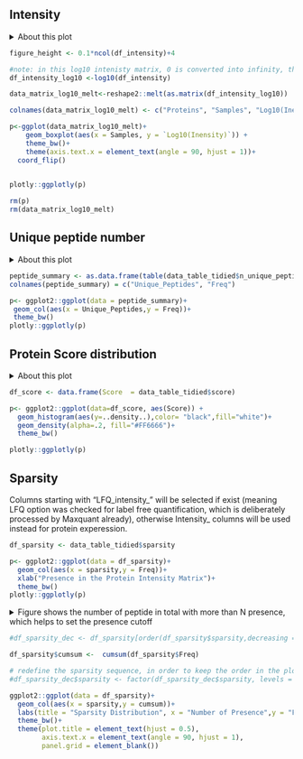 


## Intensity

<details>
  <summary>About this plot</summary>
  
  * A distribution of the density across samples/experiment
  * A direct and rough evidence to tell if needed to normalize across samples

</details>


```r
figure_height <- 0.1*ncol(df_intensity)+4

```


```r

#note: in this log10 intenisty matrix, 0 is converted into infinity, therefore will not show in the box plot, and does not affect the distribution
df_intensity_log10 <-log10(df_intensity)

data_matrix_log10_melt<-reshape2::melt(as.matrix(df_intensity_log10))

colnames(data_matrix_log10_melt) <- c("Proteins", "Samples", "Log10(Inensity)")

p<-ggplot(data_matrix_log10_melt)+
    geom_boxplot(aes(x = Samples, y = `Log10(Inensity)`)) +
    theme_bw()+
    theme(axis.text.x = element_text(angle = 90, hjust = 1))+
  coord_flip()
  

plotly::ggplotly(p)

rm(p)
rm(data_matrix_log10_melt)


```




## Unique peptide number

<details>
  <summary>About this plot</summary>
  
  * The more unique peptide per protein, the better quality 

</details>

```r

peptide_summary <- as.data.frame(table(data_table_tidied$n_unique_peptides))
colnames(peptide_summary) = c("Unique_Peptides", "Freq")

p<- ggplot2::ggplot(data = peptide_summary)+
 geom_col(aes(x = Unique_Peptides,y = Freq))+
 theme_bw()
plotly::ggplotly(p)

```



## Protein Score distribution

<details>
  <summary>About this plot</summary>
  
  * The higher score the better quality
  * Different search engine usually have different score range

</details>


```r

df_score <- data.frame(Score  = data_table_tidied$score)

p<- ggplot2::ggplot(data=df_score, aes(Score)) +
  geom_histogram(aes(y=..density..),color= "black",fill="white")+
  geom_density(alpha=.2, fill="#FF6666")+
  theme_bw()

plotly::ggplotly(p)

```


## Sparsity 

Columns starting with "LFQ_intensity_" will be selected if exist (meaning LFQ option was checked for label free quantification, which is deliberately processed by Maxquant already), otherwise Intensity_ columns will be used instead for protein experession.



```r

df_sparsity <- data_table_tidied$sparsity

p<- ggplot2::ggplot(data = df_sparsity)+
  geom_col(aes(x = sparsity,y = Freq))+
  xlab("Presence in the Protein Intensity Matrix")+
  theme_bw()
plotly::ggplotly(p)
```


<details>
  <summary> Figure shows the number of peptide in total with more than N presence, which helps to set the presence cutoff</summary>
</details>

```r
#df_sparsity_dec <- df_sparsity[order(df_sparsity$sparsity,decreasing = TRUE),]

df_sparsity$cumsum <-  cumsum(df_sparsity$Freq)

# redefine the sparsity sequence, in order to keep the order in the plot, This is the best way as far as I know
#df_sparsity_dec$sparsity <- factor(df_sparsity_dec$sparsity, levels = df_sparsity_dec$sparsity)

ggplot2::ggplot(data = df_sparsity)+
  geom_col(aes(x = sparsity,y = cumsum))+
  labs(title = "Sparsity Distribution", x = "Number of Presence",y = "Frequency") + 
  theme_bw()+
  theme(plot.title = element_text(hjust = 0.5),
        axis.text.x = element_text(angle = 90, hjust = 1),
        panel.grid = element_blank())



```






